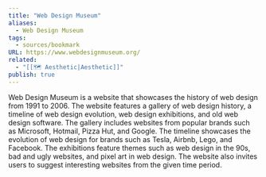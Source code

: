 ```yaml
---
title: "Web Design Museum"
aliases:
  - Web Design Museum
tags:
  - sources/bookmark
URL: https://www.webdesignmuseum.org/
related:
  - "[[🗺️ Aesthetic|Aesthetic]]"
publish: true
---
```




Web Design Museum is a website that showcases the history of web design from 1991 to 2006. The website features a gallery of web design history, a timeline of web design evolution, web design exhibitions, and old web design software. The gallery includes websites from popular brands such as Microsoft, Hotmail, Pizza Hut, and Google. The timeline showcases the evolution of web design for brands such as Tesla, Airbnb, Lego, and Facebook. The exhibitions feature themes such as web design in the 90s, bad and ugly websites, and pixel art in web design. The website also invites users to suggest interesting websites from the given time period.